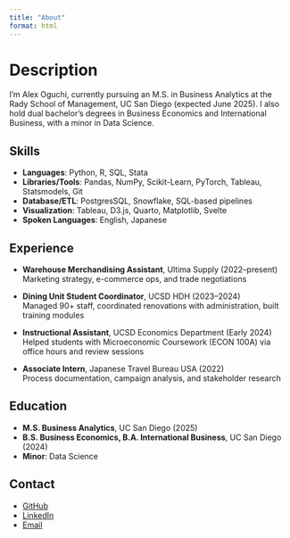 ```yaml
---
title: "About"
format: html
---
```


# Description

I'm Alex Oguchi, currently pursuing an M.S. in Business Analytics at the Rady School of Management, UC San Diego (expected June 2025). I also hold dual bachelor's degrees in Business Economics and International Business, with a minor in Data Science.

## Skills

- **Languages**: Python, R, SQL, Stata  
- **Libraries/Tools**: Pandas, NumPy, Scikit-Learn, PyTorch, Tableau, Statsmodels, Git  
- **Database/ETL**: PostgresSQL, Snowflake, SQL-based pipelines  
- **Visualization**: Tableau, D3.js, Quarto, Matplotlib, Svelte  
- **Spoken Languages**: English, Japanese  

## Experience

- **Warehouse Merchandising Assistant**, Ultima Supply (2022–present)  
  Marketing strategy, e-commerce ops, and trade negotiations  

- **Dining Unit Student Coordinator**, UCSD HDH (2023–2024)  
  Managed 90+ staff, coordinated renovations with administration, built training modules

- **Instructional Assistant**, UCSD Economics Department (Early 2024)
  Helped students with Microeconomic Coursework (ECON 100A) via office hours and review sessions

- **Associate Intern**, Japanese Travel Bureau USA (2022)  
  Process documentation, campaign analysis, and stakeholder research  

## Education

- **M.S. Business Analytics**, UC San Diego (2025)  
- **B.S. Business Economics, B.A. International Business**, UC San Diego (2024)  
- **Minor**: Data Science

## Contact

- [GitHub](https://github.com/raoguchi)  
- [LinkedIn](https://www.linkedin.com/in/alex-oguchi-06369520a/)  
- [Email](mailto:alexoguchi@gmail.com)
